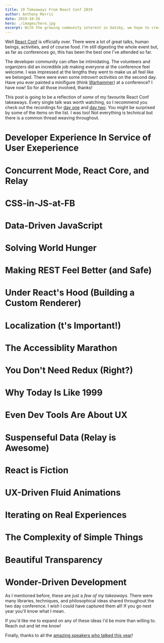 ```yaml
---
title: 19 Takeaways From React Conf 2019
author: Anthony Morris
date: 2019-10-26
hero: ./images/hero.jpg
excerpt: With the growing community interest in Gatsby, we hope to create more resources that make it easier for anyone to grasp the power of this incredible tool.
---
```


Well [React Conf](https://conf.reactjs.org) is officially over. There were a lot of great talks, human beings, activities, and of course food. I'm still digesting the whole event but, as far as conferences go, this has been the best one I've attended so far.

The developer community can often be intimidating. The volunteers and organizers did an incredible job making everyone at the conference feel welcome. I was impressed at the lengths they went to make us all feel like we belonged. There were even some _introvert activities_ on the second day. Have you ever painted a minifigure (think [Warhammer](https://www.games-workshop.com/en-CA/Warhammer)) at a conference? I have now! So for all those involved, thanks!

This post is going to be a reflection of _some_ of my favourite React Conf takeaways. Every single talk was worth watching, so I recommend you check out the recordings for [day one](https://www.youtube.com/watch?v=UxoX2faIgDQ) and [day two](https://www.youtube.com/watch?v=JDDxR1a15Yo). You might be surprised by some of the items on the list. I was too! Not everything is technical but there is a common thread weaving throughout.

# Developer Experience In Service of User Exeperience

# Concurrent Mode, React Core, and Relay

# CSS-in-JS-at-FB

# Data-Driven JavaScript

# Solving World Hunger

# Making REST Feel Better (and Safe)

# Under React's Hood (Building a Custom Renderer)

# Localization (t's Important!)

# The Accessiblity Marathon

# You Don't Need Redux (Right?)

# Why Today Is Like 1999

# Even Dev Tools Are About UX

# Suspenseful Data (Relay is Awesome)

# React is Fiction

# UX-Driven Fluid Animations

# Iterating on Real Experiences

# The Complexity of Simple Things

# Beautiful Transparency

# Wonder-Driven Development

As I mentioned before, these are just a _few of my takeaways_. There were many libraries, techniques, and philosophical ideas shared throughout the two day conference. I wish I could have captured them all! If you go next year you'll know what I mean.

If you'd like me to expand on any of these ideas I'd be more than willing to. Reach out and let me know!

Finally, thanks to all the [amazing speakers who talked this year](https://conf.reactjs.org/speakers.html)!
